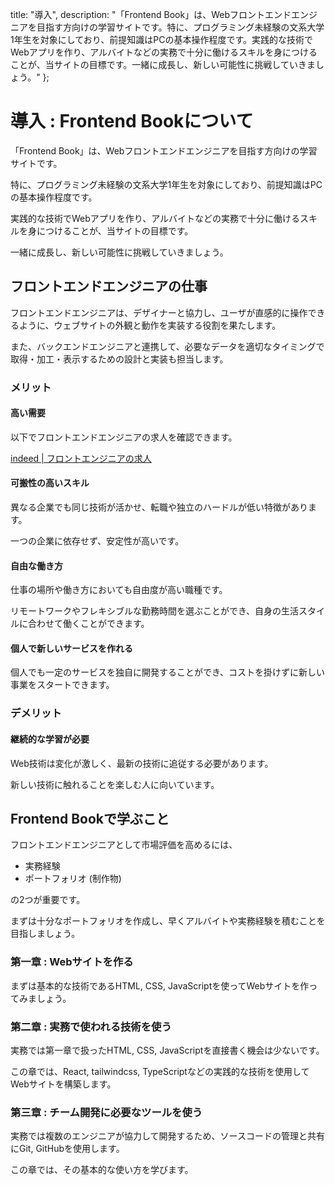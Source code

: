 
  title: "導入",
  description: "「Frontend Book」は、Webフロントエンドエンジニアを目指す方向けの学習サイトです。特に、プログラミング未経験の文系大学1年生を対象にしており、前提知識はPCの基本操作程度です。実践的な技術でWebアプリを作り、アルバイトなどの実務で十分に働けるスキルを身につけることが、当サイトの目標です。一緒に成長し、新しい可能性に挑戦していきましょう。"
};

# 導入 : Frontend Bookについて

「Frontend Book」は、Webフロントエンドエンジニアを目指す方向けの学習サイトです。

特に、プログラミング未経験の文系大学1年生を対象にしており、前提知識はPCの基本操作程度です。

実践的な技術でWebアプリを作り、アルバイトなどの実務で十分に働けるスキルを身につけることが、当サイトの目標です。

一緒に成長し、新しい可能性に挑戦していきましょう。

## フロントエンドエンジニアの仕事

フロントエンドエンジニアは、デザイナーと協力し、ユーザが直感的に操作できるように、ウェブサイトの外観と動作を実装する役割を果たします。

また、バックエンドエンジニアと連携して、必要なデータを適切なタイミングで取得・加工・表示するための設計と実装も担当します。

### メリット

#### 高い需要

以下でフロントエンドエンジニアの求人を確認できます。

[indeed | フロントエンジニアの求人](https://jp.indeed.com/jobs?q=%E3%83%95%E3%83%AD%E3%83%B3%E3%83%88%E3%82%A8%E3%83%B3%E3%83%89%E3%82%A8%E3%83%B3%E3%82%B8%E3%83%8B%E3%82%A2)

#### 可搬性の高いスキル

異なる企業でも同じ技術が活かせ、転職や独立のハードルが低い特徴があります。

一つの企業に依存せず、安定性が高いです。

#### 自由な働き方

仕事の場所や働き方においても自由度が高い職種です。

リモートワークやフレキシブルな勤務時間を選ぶことができ、自身の生活スタイルに合わせて働くことができます。

#### 個人で新しいサービスを作れる

個人でも一定のサービスを独自に開発することができ、コストを掛けずに新しい事業をスタートできます。

### デメリット

#### 継続的な学習が必要

Web技術は変化が激しく、最新の技術に追従する必要があります。

新しい技術に触れることを楽しむ人に向いています。

## Frontend Bookで学ぶこと

フロントエンドエンジニアとして市場評価を高めるには、

- 実務経験
- ポートフォリオ (制作物)

の2つが重要です。

まずは十分なポートフォリオを作成し、早くアルバイトや実務経験を積むことを目指しましょう。

### 第一章 : Webサイトを作る

まずは基本的な技術であるHTML, CSS, JavaScriptを使ってWebサイトを作ってみましょう。

### 第二章 : 実務で使われる技術を使う

実務では第一章で扱ったHTML, CSS, JavaScriptを直接書く機会は少ないです。

この章では、React, tailwindcss, TypeScriptなどの実践的な技術を使用してWebサイトを構築します。

### 第三章 : チーム開発に必要なツールを使う

実務では複数のエンジニアが協力して開発するため、ソースコードの管理と共有にGit, GitHubを使用します。

この章では、その基本的な使い方を学びます。